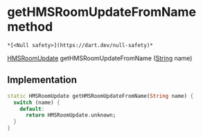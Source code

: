 # getHMSRoomUpdateFromName method

    *[<Null safety>](https://dart.dev/null-safety)*

[HMSRoomUpdate](../../enum_hms_room_update/HMSRoomUpdate-class) getHMSRoomUpdateFromName
([String](https://api.flutter.dev/flutter/dart-core/String-class.html) name)

## Implementation

```dart
static HMSRoomUpdate getHMSRoomUpdateFromName(String name) {
  switch (name) {
    default:
      return HMSRoomUpdate.unknown;
  }
}
```
